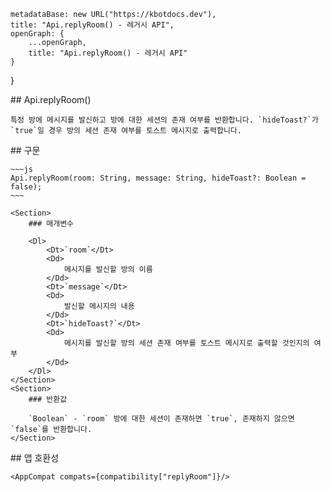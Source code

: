 
    metadataBase: new URL("https://kbotdocs.dev"),
    title: "Api.replyRoom() - 레거시 API",
    openGraph: {
        ...openGraph,
        title: "Api.replyRoom() - 레거시 API"
    }
}

<Section>
    ## Api.replyRoom()

    특정 방에 메시지를 발신하고 방에 대한 세션의 존재 여부를 반환합니다. `hideToast?`가 `true`일 경우 방의 세션 존재 여부를 토스트 메시지로 출력합니다.
</Section>
<Section>
    ## 구문

    ~~~js
    Api.replyRoom(room: String, message: String, hideToast?: Boolean = false);
    ~~~

    <Section>
        ### 매개변수

        <Dl>
            <Dt>`room`</Dt>
            <Dd>
                메시지를 발신할 방의 이름
            </Dd>
            <Dt>`message`</Dt>
            <Dd>
                발신할 메시지의 내용
            </Dd>
            <Dt>`hideToast?`</Dt>
            <Dd>
                메시지를 발신할 방의 세션 존재 여부를 토스트 메시지로 출력할 것인지의 여부
            </Dd>
        </Dl>
    </Section>
    <Section>
        ### 반환값

        `Boolean` - `room` 방에 대한 세션이 존재하면 `true`, 존재하지 않으면 `false`를 반환합니다.
    </Section>
</Section>
<Section>
    ## 앱 호환성

    <AppCompat compats={compatibility["replyRoom"]}/>
</Section>